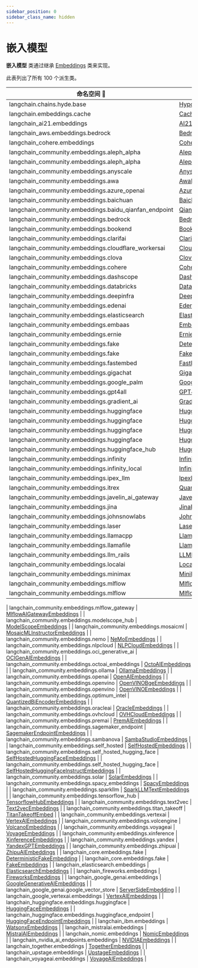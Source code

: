 ```yaml
---
sidebar_position: 0
sidebar_class_name: hidden
---
```


# 嵌入模型

**嵌入模型** 类通过继承 [Embeddings](https://api.python.langchain.com/en/latest/embeddings/langchain_core.embeddings.Embeddings.html) 类来实现。

此表列出了所有 100 个派生类。

| 命名空间 🔻 | 类 |
|------------|---------|
| langchain.chains.hyde.base | [HypotheticalDocumentEmbedder](https://api.python.langchain.com/en/latest/chains/langchain.chains.hyde.base.HypotheticalDocumentEmbedder.html) |
| langchain.embeddings.cache | [CacheBackedEmbeddings](https://api.python.langchain.com/en/latest/embeddings/langchain.embeddings.cache.CacheBackedEmbeddings.html) |
| langchain_ai21.embeddings | [AI21Embeddings](https://api.python.langchain.com/en/latest/embeddings/langchain_ai21.embeddings.AI21Embeddings.html) |
| langchain_aws.embeddings.bedrock | [BedrockEmbeddings](https://api.python.langchain.com/en/latest/embeddings/langchain_aws.embeddings.bedrock.BedrockEmbeddings.html) |
| langchain_cohere.embeddings | [CohereEmbeddings](https://api.python.langchain.com/en/latest/embeddings/langchain_cohere.embeddings.CohereEmbeddings.html) |
| langchain_community.embeddings.aleph_alpha | [AlephAlphaAsymmetricSemanticEmbedding](https://api.python.langchain.com/en/latest/embeddings/langchain_community.embeddings.aleph_alpha.AlephAlphaAsymmetricSemanticEmbedding.html) |
| langchain_community.embeddings.aleph_alpha | [AlephAlphaSymmetricSemanticEmbedding](https://api.python.langchain.com/en/latest/embeddings/langchain_community.embeddings.aleph_alpha.AlephAlphaSymmetricSemanticEmbedding.html) |
| langchain_community.embeddings.anyscale | [AnyscaleEmbeddings](https://api.python.langchain.com/en/latest/embeddings/langchain_community.embeddings.anyscale.AnyscaleEmbeddings.html) |
| langchain_community.embeddings.awa | [AwaEmbeddings](https://api.python.langchain.com/en/latest/embeddings/langchain_community.embeddings.awa.AwaEmbeddings.html) |
| langchain_community.embeddings.azure_openai | [AzureOpenAIEmbeddings](https://api.python.langchain.com/en/latest/embeddings/langchain_community.embeddings.azure_openai.AzureOpenAIEmbeddings.html) |
| langchain_community.embeddings.baichuan | [BaichuanTextEmbeddings](https://api.python.langchain.com/en/latest/embeddings/langchain_community.embeddings.baichuan.BaichuanTextEmbeddings.html) |
| langchain_community.embeddings.baidu_qianfan_endpoint | [QianfanEmbeddingsEndpoint](https://api.python.langchain.com/en/latest/embeddings/langchain_community.embeddings.baidu_qianfan_endpoint.QianfanEmbeddingsEndpoint.html) |
| langchain_community.embeddings.bedrock | [BedrockEmbeddings](https://api.python.langchain.com/en/latest/embeddings/langchain_community.embeddings.bedrock.BedrockEmbeddings.html) |
| langchain_community.embeddings.bookend | [BookendEmbeddings](https://api.python.langchain.com/en/latest/embeddings/langchain_community.embeddings.bookend.BookendEmbeddings.html) |
| langchain_community.embeddings.clarifai | [ClarifaiEmbeddings](https://api.python.langchain.com/en/latest/embeddings/langchain_community.embeddings.clarifai.ClarifaiEmbeddings.html) |
| langchain_community.embeddings.cloudflare_workersai | [CloudflareWorkersAIEmbeddings](https://api.python.langchain.com/en/latest/embeddings/langchain_community.embeddings.cloudflare_workersai.CloudflareWorkersAIEmbeddings.html) |
| langchain_community.embeddings.clova | [ClovaEmbeddings](https://api.python.langchain.com/en/latest/embeddings/langchain_community.embeddings.clova.ClovaEmbeddings.html) |
| langchain_community.embeddings.cohere | [CohereEmbeddings](https://api.python.langchain.com/en/latest/embeddings/langchain_community.embeddings.cohere.CohereEmbeddings.html) |
| langchain_community.embeddings.dashscope | [DashScopeEmbeddings](https://api.python.langchain.com/en/latest/embeddings/langchain_community.embeddings.dashscope.DashScopeEmbeddings.html) |
| langchain_community.embeddings.databricks | [DatabricksEmbeddings](https://api.python.langchain.com/en/latest/embeddings/langchain_community.embeddings.databricks.DatabricksEmbeddings.html) |
| langchain_community.embeddings.deepinfra | [DeepInfraEmbeddings](https://api.python.langchain.com/en/latest/embeddings/langchain_community.embeddings.deepinfra.DeepInfraEmbeddings.html) |
| langchain_community.embeddings.edenai | [EdenAiEmbeddings](https://api.python.langchain.com/en/latest/embeddings/langchain_community.embeddings.edenai.EdenAiEmbeddings.html) |
| langchain_community.embeddings.elasticsearch | [ElasticsearchEmbeddings](https://api.python.langchain.com/en/latest/embeddings/langchain_community.embeddings.elasticsearch.ElasticsearchEmbeddings.html) |
| langchain_community.embeddings.embaas | [EmbaasEmbeddings](https://api.python.langchain.com/en/latest/embeddings/langchain_community.embeddings.embaas.EmbaasEmbeddings.html) |
| langchain_community.embeddings.ernie | [ErnieEmbeddings](https://api.python.langchain.com/en/latest/embeddings/langchain_community.embeddings.ernie.ErnieEmbeddings.html) |
| langchain_community.embeddings.fake | [DeterministicFakeEmbedding](https://api.python.langchain.com/en/latest/embeddings/langchain_community.embeddings.fake.DeterministicFakeEmbedding.html) |
| langchain_community.embeddings.fake | [FakeEmbeddings](https://api.python.langchain.com/en/latest/embeddings/langchain_community.embeddings.fake.FakeEmbeddings.html) |
| langchain_community.embeddings.fastembed | [FastEmbedEmbeddings](https://api.python.langchain.com/en/latest/embeddings/langchain_community.embeddings.fastembed.FastEmbedEmbeddings.html) |
| langchain_community.embeddings.gigachat | [GigaChatEmbeddings](https://api.python.langchain.com/en/latest/embeddings/langchain_community.embeddings.gigachat.GigaChatEmbeddings.html) |
| langchain_community.embeddings.google_palm | [GooglePalmEmbeddings](https://api.python.langchain.com/en/latest/embeddings/langchain_community.embeddings.google_palm.GooglePalmEmbeddings.html) |
| langchain_community.embeddings.gpt4all | [GPT4AllEmbeddings](https://api.python.langchain.com/en/latest/embeddings/langchain_community.embeddings.gpt4all.GPT4AllEmbeddings.html) |
| langchain_community.embeddings.gradient_ai | [GradientEmbeddings](https://api.python.langchain.com/en/latest/embeddings/langchain_community.embeddings.gradient_ai.GradientEmbeddings.html) |
| langchain_community.embeddings.huggingface | [HuggingFaceBgeEmbeddings](https://api.python.langchain.com/en/latest/embeddings/langchain_community.embeddings.huggingface.HuggingFaceBgeEmbeddings.html) |
| langchain_community.embeddings.huggingface | [HuggingFaceEmbeddings](https://api.python.langchain.com/en/latest/embeddings/langchain_community.embeddings.huggingface.HuggingFaceEmbeddings.html) |
| langchain_community.embeddings.huggingface | [HuggingFaceInferenceAPIEmbeddings](https://api.python.langchain.com/en/latest/embeddings/langchain_community.embeddings.huggingface.HuggingFaceInferenceAPIEmbeddings.html) |
| langchain_community.embeddings.huggingface | [HuggingFaceInstructEmbeddings](https://api.python.langchain.com/en/latest/embeddings/langchain_community.embeddings.huggingface.HuggingFaceInstructEmbeddings.html) |
| langchain_community.embeddings.huggingface_hub | [HuggingFaceHubEmbeddings](https://api.python.langchain.com/en/latest/embeddings/langchain_community.embeddings.huggingface_hub.HuggingFaceHubEmbeddings.html) |
| langchain_community.embeddings.infinity | [InfinityEmbeddings](https://api.python.langchain.com/en/latest/embeddings/langchain_community.embeddings.infinity.InfinityEmbeddings.html) |
| langchain_community.embeddings.infinity_local | [InfinityEmbeddingsLocal](https://api.python.langchain.com/en/latest/embeddings/langchain_community.embeddings.infinity_local.InfinityEmbeddingsLocal.html) |
| langchain_community.embeddings.ipex_llm | [IpexLLMBgeEmbeddings](https://api.python.langchain.com/en/latest/embeddings/langchain_community.embeddings.ipex_llm.IpexLLMBgeEmbeddings.html) |
| langchain_community.embeddings.itrex | [QuantizedBgeEmbeddings](https://api.python.langchain.com/en/latest/embeddings/langchain_community.embeddings.itrex.QuantizedBgeEmbeddings.html) |
| langchain_community.embeddings.javelin_ai_gateway | [JavelinAIGatewayEmbeddings](https://api.python.langchain.com/en/latest/embeddings/langchain_community.embeddings.javelin_ai_gateway.JavelinAIGatewayEmbeddings.html) |
| langchain_community.embeddings.jina | [JinaEmbeddings](https://api.python.langchain.com/en/latest/embeddings/langchain_community.embeddings.jina.JinaEmbeddings.html) |
| langchain_community.embeddings.johnsnowlabs | [JohnSnowLabsEmbeddings](https://api.python.langchain.com/en/latest/embeddings/langchain_community.embeddings.johnsnowlabs.JohnSnowLabsEmbeddings.html) |
| langchain_community.embeddings.laser | [LaserEmbeddings](https://api.python.langchain.com/en/latest/embeddings/langchain_community.embeddings.laser.LaserEmbeddings.html) |
| langchain_community.embeddings.llamacpp | [LlamaCppEmbeddings](https://api.python.langchain.com/en/latest/embeddings/langchain_community.embeddings.llamacpp.LlamaCppEmbeddings.html) |
| langchain_community.embeddings.llamafile | [LlamafileEmbeddings](https://api.python.langchain.com/en/latest/embeddings/langchain_community.embeddings.llamafile.LlamafileEmbeddings.html) |
| langchain_community.embeddings.llm_rails | [LLMRailsEmbeddings](https://api.python.langchain.com/en/latest/embeddings/langchain_community.embeddings.llm_rails.LLMRailsEmbeddings.html) |
| langchain_community.embeddings.localai | [LocalAIEmbeddings](https://api.python.langchain.com/en/latest/embeddings/langchain_community.embeddings.localai.LocalAIEmbeddings.html) |
| langchain_community.embeddings.minimax | [MiniMaxEmbeddings](https://api.python.langchain.com/en/latest/embeddings/langchain_community.embeddings.minimax.MiniMaxEmbeddings.html) |
| langchain_community.embeddings.mlflow | [MlflowCohereEmbeddings](https://api.python.langchain.com/en/latest/embeddings/langchain_community.embeddings.mlflow.MlflowCohereEmbeddings.html) |
| langchain_community.embeddings.mlflow | [MlflowEmbeddings](https://api.python.langchain.com/en/latest/embeddings/langchain_community.embeddings.mlflow.MlflowEmbeddings.html) |

| langchain_community.embeddings.mlflow_gateway | [MlflowAIGatewayEmbeddings](https://api.python.langchain.com/en/latest/embeddings/langchain_community.embeddings.mlflow_gateway.MlflowAIGatewayEmbeddings.html) |
| langchain_community.embeddings.modelscope_hub | [ModelScopeEmbeddings](https://api.python.langchain.com/en/latest/embeddings/langchain_community.embeddings.modelscope_hub.ModelScopeEmbeddings.html) |
| langchain_community.embeddings.mosaicml | [MosaicMLInstructorEmbeddings](https://api.python.langchain.com/en/latest/embeddings/langchain_community.embeddings.mosaicml.MosaicMLInstructorEmbeddings.html) |
| langchain_community.embeddings.nemo | [NeMoEmbeddings](https://api.python.langchain.com/en/latest/embeddings/langchain_community.embeddings.nemo.NeMoEmbeddings.html) |
| langchain_community.embeddings.nlpcloud | [NLPCloudEmbeddings](https://api.python.langchain.com/en/latest/embeddings/langchain_community.embeddings.nlpcloud.NLPCloudEmbeddings.html) |
| langchain_community.embeddings.oci_generative_ai | [OCIGenAIEmbeddings](https://api.python.langchain.com/en/latest/embeddings/langchain_community.embeddings.oci_generative_ai.OCIGenAIEmbeddings.html) |
| langchain_community.embeddings.octoai_embeddings | [OctoAIEmbeddings](https://api.python.langchain.com/en/latest/embeddings/langchain_community.embeddings.octoai_embeddings.OctoAIEmbeddings.html) |
| langchain_community.embeddings.ollama | [OllamaEmbeddings](https://api.python.langchain.com/en/latest/embeddings/langchain_community.embeddings.ollama.OllamaEmbeddings.html) |
| langchain_community.embeddings.openai | [OpenAIEmbeddings](https://api.python.langchain.com/en/latest/embeddings/langchain_community.embeddings.openai.OpenAIEmbeddings.html) |
| langchain_community.embeddings.openvino | [OpenVINOBgeEmbeddings](https://api.python.langchain.com/en/latest/embeddings/langchain_community.embeddings.openvino.OpenVINOBgeEmbeddings.html) |
| langchain_community.embeddings.openvino | [OpenVINOEmbeddings](https://api.python.langchain.com/en/latest/embeddings/langchain_community.embeddings.openvino.OpenVINOEmbeddings.html) |
| langchain_community.embeddings.optimum_intel | [QuantizedBiEncoderEmbeddings](https://api.python.langchain.com/en/latest/embeddings/langchain_community.embeddings.optimum_intel.QuantizedBiEncoderEmbeddings.html) |
| langchain_community.embeddings.oracleai | [OracleEmbeddings](https://api.python.langchain.com/en/latest/embeddings/langchain_community.embeddings.oracleai.OracleEmbeddings.html) |
| langchain_community.embeddings.ovhcloud | [OVHCloudEmbeddings](https://api.python.langchain.com/en/latest/embeddings/langchain_community.embeddings.ovhcloud.OVHCloudEmbeddings.html) |
| langchain_community.embeddings.premai | [PremAIEmbeddings](https://api.python.langchain.com/en/latest/embeddings/langchain_community.embeddings.premai.PremAIEmbeddings.html) |
| langchain_community.embeddings.sagemaker_endpoint | [SagemakerEndpointEmbeddings](https://api.python.langchain.com/en/latest/embeddings/langchain_community.embeddings.sagemaker_endpoint.SagemakerEndpointEmbeddings.html) |
| langchain_community.embeddings.sambanova | [SambaStudioEmbeddings](https://api.python.langchain.com/en/latest/embeddings/langchain_community.embeddings.sambanova.SambaStudioEmbeddings.html) |
| langchain_community.embeddings.self_hosted | [SelfHostedEmbeddings](https://api.python.langchain.com/en/latest/embeddings/langchain_community.embeddings.self_hosted.SelfHostedEmbeddings.html) |
| langchain_community.embeddings.self_hosted_hugging_face | [SelfHostedHuggingFaceEmbeddings](https://api.python.langchain.com/en/latest/embeddings/langchain_community.embeddings.self_hosted_hugging_face.SelfHostedHuggingFaceEmbeddings.html) |
| langchain_community.embeddings.self_hosted_hugging_face | [SelfHostedHuggingFaceInstructEmbeddings](https://api.python.langchain.com/en/latest/embeddings/langchain_community.embeddings.self_hosted_hugging_face.SelfHostedHuggingFaceInstructEmbeddings.html) |
| langchain_community.embeddings.solar | [SolarEmbeddings](https://api.python.langchain.com/en/latest/embeddings/langchain_community.embeddings.solar.SolarEmbeddings.html) |
| langchain_community.embeddings.spacy_embeddings | [SpacyEmbeddings](https://api.python.langchain.com/en/latest/embeddings/langchain_community.embeddings.spacy_embeddings.SpacyEmbeddings.html) |
| langchain_community.embeddings.sparkllm | [SparkLLMTextEmbeddings](https://api.python.langchain.com/en/latest/embeddings/langchain_community.embeddings.sparkllm.SparkLLMTextEmbeddings.html) |
| langchain_community.embeddings.tensorflow_hub | [TensorflowHubEmbeddings](https://api.python.langchain.com/en/latest/embeddings/langchain_community.embeddings.tensorflow_hub.TensorflowHubEmbeddings.html) |
| langchain_community.embeddings.text2vec | [Text2vecEmbeddings](https://api.python.langchain.com/en/latest/embeddings/langchain_community.embeddings.text2vec.Text2vecEmbeddings.html) |
| langchain_community.embeddings.titan_takeoff | [TitanTakeoffEmbed](https://api.python.langchain.com/en/latest/embeddings/langchain_community.embeddings.titan_takeoff.TitanTakeoffEmbed.html) |
| langchain_community.embeddings.vertexai | [VertexAIEmbeddings](https://api.python.langchain.com/en/latest/embeddings/langchain_community.embeddings.vertexai.VertexAIEmbeddings.html) |
| langchain_community.embeddings.volcengine | [VolcanoEmbeddings](https://api.python.langchain.com/en/latest/embeddings/langchain_community.embeddings.volcengine.VolcanoEmbeddings.html) |
| langchain_community.embeddings.voyageai | [VoyageEmbeddings](https://api.python.langchain.com/en/latest/embeddings/langchain_community.embeddings.voyageai.VoyageEmbeddings.html) |
| langchain_community.embeddings.xinference | [XinferenceEmbeddings](https://api.python.langchain.com/en/latest/embeddings/langchain_community.embeddings.xinference.XinferenceEmbeddings.html) |
| langchain_community.embeddings.yandex | [YandexGPTEmbeddings](https://api.python.langchain.com/en/latest/embeddings/langchain_community.embeddings.yandex.YandexGPTEmbeddings.html) |
| langchain_community.embeddings.zhipuai | [ZhipuAIEmbeddings](https://api.python.langchain.com/en/latest/embeddings/langchain_community.embeddings.zhipuai.ZhipuAIEmbeddings.html) |
| langchain_core.embeddings.fake | [DeterministicFakeEmbedding](https://api.python.langchain.com/en/latest/embeddings/langchain_core.embeddings.fake.DeterministicFakeEmbedding.html) |
| langchain_core.embeddings.fake | [FakeEmbeddings](https://api.python.langchain.com/en/latest/embeddings/langchain_core.embeddings.fake.FakeEmbeddings.html) |
| langchain_elasticsearch.embeddings | [ElasticsearchEmbeddings](https://api.python.langchain.com/en/latest/embeddings/langchain_elasticsearch.embeddings.ElasticsearchEmbeddings.html) |
| langchain_fireworks.embeddings | [FireworksEmbeddings](https://api.python.langchain.com/en/latest/embeddings/langchain_fireworks.embeddings.FireworksEmbeddings.html) |
| langchain_google_genai.embeddings | [GoogleGenerativeAIEmbeddings](https://api.python.langchain.com/en/latest/embeddings/langchain_google_genai.embeddings.GoogleGenerativeAIEmbeddings.html) |
| langchain_google_genai.google_vector_store | [ServerSideEmbedding](https://api.python.langchain.com/en/latest/google_vector_store/langchain_google_genai.google_vector_store.ServerSideEmbedding.html) |
| langchain_google_vertexai.embeddings | [VertexAIEmbeddings](https://api.python.langchain.com/en/latest/embeddings/langchain_google_vertexai.embeddings.VertexAIEmbeddings.html) |
| langchain_huggingface.embeddings.huggingface | [HuggingFaceEmbeddings](https://api.python.langchain.com/en/latest/embeddings/langchain_huggingface.embeddings.huggingface.HuggingFaceEmbeddings.html) |
| langchain_huggingface.embeddings.huggingface_endpoint | [HuggingFaceEndpointEmbeddings](https://api.python.langchain.com/en/latest/embeddings/langchain_huggingface.embeddings.huggingface_endpoint.HuggingFaceEndpointEmbeddings.html) |
| langchain_ibm.embeddings | [WatsonxEmbeddings](https://api.python.langchain.com/en/latest/embeddings/langchain_ibm.embeddings.WatsonxEmbeddings.html) |
| langchain_mistralai.embeddings | [MistralAIEmbeddings](https://api.python.langchain.com/en/latest/embeddings/langchain_mistralai.embeddings.MistralAIEmbeddings.html) |
| langchain_nomic.embeddings | [NomicEmbeddings](https://api.python.langchain.com/en/latest/embeddings/langchain_nomic.embeddings.NomicEmbeddings.html) |
| langchain_nvidia_ai_endpoints.embeddings | [NVIDIAEmbeddings](https://api.python.langchain.com/en/latest/embeddings/langchain_nvidia_ai_endpoints.embeddings.NVIDIAEmbeddings.html) |
| langchain_together.embeddings | [TogetherEmbeddings](https://api.python.langchain.com/en/latest/embeddings/langchain_together.embeddings.TogetherEmbeddings.html) |
| langchain_upstage.embeddings | [UpstageEmbeddings](https://api.python.langchain.com/en/latest/embeddings/langchain_upstage.embeddings.UpstageEmbeddings.html) |
| langchain_voyageai.embeddings | [VoyageAIEmbeddings](https://api.python.langchain.com/en/latest/embeddings/langchain_voyageai.embeddings.VoyageAIEmbeddings.html) |